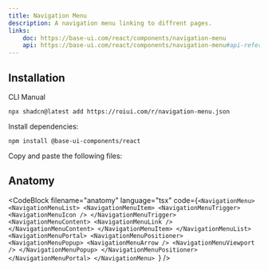 ```yaml
---
title: Navigation Menu
description: A navigation menu linking to diffrent pages.
links:
    doc: https://base-ui.com/react/components/navigation-menu
    api: https://base-ui.com/react/components/navigation-menu#api-reference
---
```


<ComponentPreview name="navigation-menu-demo" />

## Installation

<InstallationTabs>

<InstallationTabsList>
    <InstallationTabsTrigger value="cli">CLI</InstallationTabsTrigger>
    <InstallationTabsTrigger value="manual">Manual</InstallationTabsTrigger>
</InstallationTabsList>

<InstallationTabsContent value="cli">

```package-install
npx shadcn@latest add https://roiui.com/r/navigation-menu.json
```

</InstallationTabsContent>

<InstallationTabsContent value="manual" data-manual="true">

Install dependencies:

```package-install
npm install @base-ui-components/react
```

Copy and paste the following files:

<ComponentSource
    name="navigation-menu"
/>

</InstallationTabsContent>

</InstallationTabs>

## Anatomy

<CodeBlock
filename="anatomy"
  language="tsx"
  code={`<NavigationMenu>
    <NavigationMenuList>
        <NavigationMenuItem>
            <NavigationMenuTrigger>
                <NavigationMenuIcon />
            </NavigationMenuTrigger>
            <NavigationMenuContent>
                <NavigationMenuLink />
            </NavigationMenuContent>
        </NavigationMenuItem>
    </NavigationMenuList>
    <NavigationMenuPortal>
        <NavigationMenuPositioner>
            <NavigationMenuPopup>
                <NavigationMenuArrow />
                <NavigationMenuViewport />
            </NavigationMenuPopup>
        </NavigationMenuPositioner>
    </NavigationMenuPortal>
</NavigationMenu>
`} />




